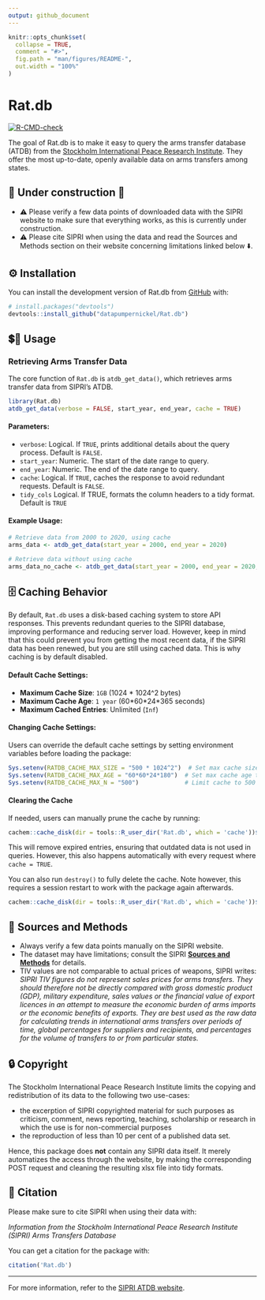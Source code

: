 ```yaml
---
output: github_document
---
```


<!-- README.md is generated from README.Rmd. Please edit that file -->

```r
knitr::opts_chunk$set(
  collapse = TRUE,
  comment = "#>",
  fig.path = "man/figures/README-",
  out.width = "100%"
)
```

# Rat.db

<!-- badges: start -->
[![R-CMD-check](https://github.com/datapumpernickel/Rat.db/actions/workflows/R-CMD-check.yaml/badge.svg)](https://github.com/datapumpernickel/Rat.db/actions/workflows/R-CMD-check.yaml)
<!-- badges: end -->

The goal of Rat.db is to make it easy to query the arms transfer database (ATDB) from 
the [Stockholm International Peace Research Institute](https://www.sipri.org/databases/milex). 
They offer the most up-to-date, openly available data on arms transfers among states. 

## 🚧 Under construction 🚧 

* ⚠️ Please verify a few data points of downloaded data with the SIPRI website
to make sure that everything works, as this is currently under construction. 
* ⚠️ Please cite SIPRI when using the data and read the Sources and Methods 
section on their website concerning limitations linked below ⬇️. 

## ⚙️ Installation

You can install the development version of Rat.db from [GitHub](https://github.com/) with:

```r
# install.packages("devtools")
devtools::install_github("datapumpernickel/Rat.db")
```

## 💲🔁️ Usage

### Retrieving Arms Transfer Data

The core function of `Rat.db` is `atdb_get_data()`, which retrieves arms transfer data from SIPRI's ATDB.

```r
library(Rat.db)
atdb_get_data(verbose = FALSE, start_year, end_year, cache = TRUE)
```

#### Parameters:
- `verbose`: Logical. If `TRUE`, prints additional details about the query process. Default is `FALSE`.
- `start_year`: Numeric. The start of the date range to query.
- `end_year`: Numeric. The end of the date range to query.
- `cache`: Logical. If `TRUE`, caches the response to avoid redundant requests. Default is `FALSE`.
- `tidy_cols` Logical. If TRUE, formats the column headers to a tidy format. Default is `TRUE`

#### Example Usage:

```r
# Retrieve data from 2000 to 2020, using cache
arms_data <- atdb_get_data(start_year = 2000, end_year = 2020)

# Retrieve data without using cache
arms_data_no_cache <- atdb_get_data(start_year = 2000, end_year = 2020, cache = TRUE)
```

## 🗄️ Caching Behavior

By default, `Rat.db` uses a disk-based caching system to store API responses. This prevents redundant queries to the SIPRI database, improving performance and reducing server load. However, keep in mind that this could prevent you from getting the most recent data, if the SIPRI data has been renewed, but you are still using cached data. This is why caching is by default disabled. 

#### Default Cache Settings:
- **Maximum Cache Size**: `1GB` (1024 * 1024^2 bytes)
- **Maximum Cache Age**: `1 year` (60\*60\*24\*365 seconds)
- **Maximum Cached Entries**: Unlimited (`Inf`)

#### Changing Cache Settings:
Users can override the default cache settings by setting environment variables before loading the package:

```r
Sys.setenv(RATDB_CACHE_MAX_SIZE = "500 * 1024^2")  # Set max cache size to 500MB
Sys.setenv(RATDB_CACHE_MAX_AGE = "60*60*24*180")  # Set max cache age to 180 days
Sys.setenv(RATDB_CACHE_MAX_N = "500")             # Limit cache to 500 entries
```

#### Clearing the Cache
If needed, users can manually prune the cache by running:

```r
cachem::cache_disk(dir = tools::R_user_dir('Rat.db', which = 'cache'))$prune()
```

This will remove expired entries, ensuring that outdated data is not used in queries. However, this also happens automatically with every request where `cache = TRUE`. 

You can also run `destroy()` to fully delete the cache. Note however, this requires a session restart to work with the package again afterwards. 

```r
cachem::cache_disk(dir = tools::R_user_dir('Rat.db', which = 'cache'))$destroy()
```


## 📝 Sources and Methods 

- Always verify a few data points manually on the SIPRI website.
- The dataset may have limitations; consult the SIPRI [**Sources and Methods**](https://www.sipri.org/databases/armstransfers/sources-and-methods) for details.
- TIV values are not comparable to actual prices of weapons, SIPRI writes: *SIPRI TIV figures do not represent sales prices for arms transfers. They should therefore not be directly compared with gross domestic product (GDP), military expenditure, sales values or the financial value of export licences in an attempt to measure the economic burden of arms imports or the economic benefits of exports. They are best used as the raw data for calculating trends in international arms transfers over periods of time, global percentages for suppliers and recipients, and percentages for the volume of transfers to or from particular states.*

## 🔒 Copyright 

The Stockholm International Peace Research Institute limits the copying and 
redistribution of its data to the following two use-cases: 

* the excerption of SIPRI copyrighted material for such purposes as criticism, 
comment, news reporting, teaching, scholarship or research in which the use 
is for non-commercial purposes
* the reproduction of less than 10 per cent of a published data set. 

Hence, this package does **not** contain any SIPRI data itself. It merely 
automatizes the access through the website, by making the corresponding POST 
request and cleaning the resulting xlsx file into tidy formats.

## 🤝 Citation 

Please make sure to cite SIPRI when using their data with: 

*Information from the Stockholm International Peace Research Institute (SIPRI) Arms Transfers Database*


You can get a citation for the package with: 


```r
citation('Rat.db')
```

---

For more information, refer to the [SIPRI ATDB website](https://armstransfers.sipri.org/ArmsTransfer/).
